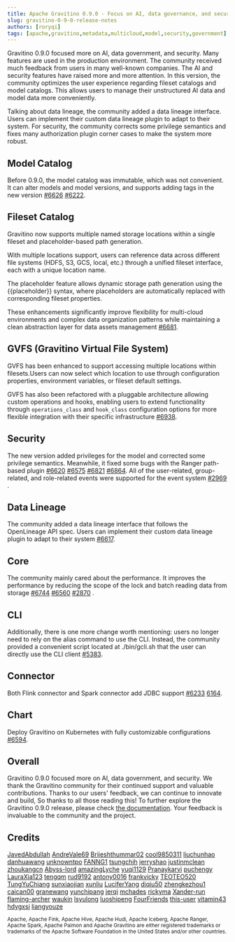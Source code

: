 ```yaml
---
title: Apache Gravitino 0.9.0 - Focus on AI, data governance, and security with multi-dimensional feature upgrade
slug: gravitino-0-9-0-release-notes
authors: [roryqi]
tags: [apache,gravitino,metadata,multicloud,model,security,government]
---
```


Gravitino 0.9.0 focused more on AI, data government, and security. Many features are used in the production environment. The community received much feedback from users in many well-known companies. The AI and security features have raised more and more attention.
In this version, the community optimizes the user experience regarding fileset catalogs and model catalogs. This allows users to manage their unstructured AI data and model data more conveniently.

Talking about data lineage, the community added a data lineage interface. Users can implement their custom data lineage plugin to adapt to their system.
For security, the community corrects some privilege semantics and fixes many authorization plugin corner cases to make the system more robust.

## Model Catalog

Before 0.9.0, the model catalog was immutable, which was not convenient. It can alter models and model versions, and supports adding tags in the new version [#6626](https://github.com/apache/gravitino/issues/6226) [#6222](https://github.com/apache/gravitino/issues/6222).

## Fileset Catalog

Gravitino now supports multiple named storage locations within a single fileset and placeholder-based path generation.

With multiple locations support, users can reference data across different file systems (HDFS, S3, GCS, local, etc.) through a unified fileset interface, each with a unique location name.

The placeholder feature allows dynamic storage path generation using the {{placeholder}} syntax, where placeholders are automatically replaced with corresponding fileset properties.

These enhancements significantly improve flexibility for multi-cloud environments and complex data organization patterns while maintaining a clean abstraction layer for data assets management [#6681](https://github.com/apache/gravitino/issues/6681).

## GVFS (Gravitino Virtual File System)

GVFS has been enhanced to support accessing multiple locations within filesets.Users can now select which location to use through configuration properties, environment variables, or fileset default settings.

GVFS has also been refactored with a pluggable architecture allowing custom operations and hooks, enabling users to extend functionality through `operations_class` and `hook_class` configuration options for more flexible integration with their specific infrastructure [#6938](https://github.com/apache/gravitino/issues/6938).

## Security

The new version added privileges for the model and corrected some privilege semantics.
Meanwhile, it fixed some bugs with the Ranger path-based plugin [#6620](https://github.com/apache/gravitino/pull/6620) [#6575](https://github.com/apache/gravitino/pull/6575) [#6821](https://github.com/apache/gravitino/pull/6821) [#6864](https://github.com/apache/gravitino/pull/6864).
All of the user-related,  group-related, and role-related events were supported for the event system [#2969](https://github.com/apache/gravitino/issues/2969) .

## Data Lineage

The community added a data lineage interface that follows the OpenLineage API spec. Users can implement their custom data lineage plugin to adapt to their system [#6617](https://github.com/apache/gravitino/issues/6617).

## Core

The community mainly cared about the performance. It improves the performance by reducing the scope of the lock and batch reading data from storage [#6744](https://github.com/apache/gravitino/issues/6744) [#6560](https://github.com/apache/gravitino/issues/6560) [#2870](https://github.com/apache/gravitino/issues/2780) .

## CLI

Additionally, there is one more change worth mentioning: users no longer need to rely on the alias command to use the CLI. Instead,  the community provided a convenient script located at ./bin/gcli.sh that the user can directly use the CLI client [#5383](https://github.com/apache/gravitino/issues/5383).

## Connector

Both Flink connector and Spark connector add JDBC support [#6233](https://github.com/apache/gravitino/issues/6233) [6164](https://github.com/apache/gravitino/issues/6164).

## Chart

Deploy Gravitino on Kubernetes with fully customizable configurations [#6594](https://github.com/apache/gravitino/issues/6594).

## Overall

Gravitino 0.9.0 focused more on AI, data government, and security. We thank the Gravitino community for their continued support and valuable contributions. Thanks to our users' feedback, we can continue to innovate and build,
So thanks to all those reading this!
To further explore the Gravitino 0.9.0 release, please check [the documentation](https://gravitino.apache.org/docs/0.9.0-incubating).
Your feedback is invaluable to the community and the project.

## Credits

[JavedAbdullah](https://github.com/JavedAbdullah)
[AndreVale69](https://github.com/AndreVale69)
[Brijeshthummar02](https://github.com/Brijeshthummar02)
[cool9850311](https://github.com/cool9850311)
[liuchunhao](https://github.com/liuchunhao)
[danhuawang](https://github.com/danhuawang)
[unknowntpo](https://github.com/unknowntpo)
[FANNG1](https://github.com/FANNG1)
[tsungchih](https://github.com/tsungchih)
[jerryshao](https://github.com/jerryshao)
[justinmclean](https://github.com/justinmclean)
[zhoukangcn](https://github.com/zhoukangcn)
[Abyss-lord](https://github.com/Abyss-lord)
[amazingLyche](https://github.com/amazingLychee)
[yuqi1129](https://github.com/yuqi1129)
[Pranaykarvi](https://github.com/Pranaykarvi)
[puchengy](https://github.com/puchengy)
[LauraXia123](https://github.com/LauraXia123)
[tengqm](https://github.com/tengqm)
[rud9192](https://github.com/rud9192)
[antony0016](https://github.com/antony0016)
[frankvicky](https://github.com/frankvicky)
[TEOTEO520](https://github.com/TEOTEO520)
[TungYuChiang](https://github.com/TungYuChiang)
[sunxiaojian](https://github.com/sunxiaojian)
[xunliu](https://github.com/xunliu)
[LuciferYang](https://github.com/LuciferYang)
[diqiu50](https://github.com/diqiu50)
[zhengkezhou1](https://github.com/zhengkezhou1)
[caican00](https://github.com/caican00)
[granewang](https://github.com/granewang)
[yunchipang](https://github.com/yunchipang)
[jerqi](https://github.com/jerqi)
[mchades](https://github.com/mchades)
[rickyma](https://github.com/rickyma)
[Xander-run](https://github.com/Xander-run)
[flaming-archer](https://github.com/flaming-archer)
[waukin](https://github.com/waukin)
[lsyulong](https://github.com/lsyulong)
[luoshipeng](https://github.com/luoshipeng)
[FourFriends](https://github.com/FourFriends)
[this-user](https://github.com/this-user)
[vitamin43](https://github.com/vitamin43)
[hdygxsj](https://github.com/hdygxsj)
[liangyouze](https://github.com/liangyouze)

<sub>Apache, Apache Fink, Apache Hive, Apache Hudi, Apache Iceberg, Apache Ranger, Apache Spark, Apache Paimon and Apache Gravitino are either registered trademarks or trademarks of the Apache Software Foundation in the United States and/or other countries.</sub>